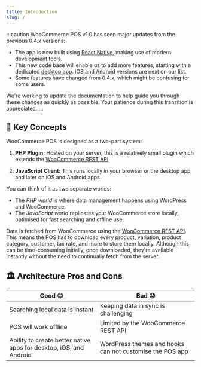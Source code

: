 ```yaml
---
title: Introduction
slug: /
---
```



:::caution
WooCommerce POS v1.0 has seen major updates from the previous 0.4.x versions:

- The app is now built using [React Native](https://reactnative.dev/), making use of modern development tools.
- This new code base will enable us to add more features, starting with a dedicated [desktop app](https://github.com/wcpos/electron/releases). iOS and Android versions are next on our list.
- Some features have changed from 0.4.x, which might be confusing for some users.

We're working to update the documentation to help guide you through these changes as quickly as possible. Your patience during this transition is appreciated.
:::

## 🔑 Key Concepts

WooCommerce POS is designed as a two-part system:

1. **PHP Plugin:** Hosted on your server, this is a relatively small plugin which extends the [WooCommerce REST API](https://woocommerce.github.io/woocommerce-rest-api-docs/).

2. **JavaScript Client:** This runs locally in your browser or the desktop app, and later on iOS and Android apps.

You can think of it as two separate worlds:

- The _PHP world_ is where data management happens using WordPress and WooCommerce.
- The _JavaScript world_ replicates your WooCommerce store locally, optimised for fast searching and offline use.

<LocalizedSvg svgName="pos-client-woo-server" />

Data is fetched from WooCommerce using the [WooCommerce REST API](https://woocommerce.github.io/woocommerce-rest-api-docs/). This means the POS has to download every product, variation, product category, customer, tax rate, and more to store them locally.
Although this can be time-consuming initially, once downloaded, they're available instantly without the need to continually fetch from the server.

## 🏛️ Architecture Pros and Cons

| Good 😊                                                            | Bad 😟                                                   |
| ------------------------------------------------------------------ | -------------------------------------------------------- |
| Searching local data is instant                                    | Keeping data in sync is challenging                      |
| POS will work offline                                              | Limited by the WooCommerce REST API                      |
| Ability to create better native apps for desktop, iOS, and Android | WordPress themes and hooks can not customise the POS app |
